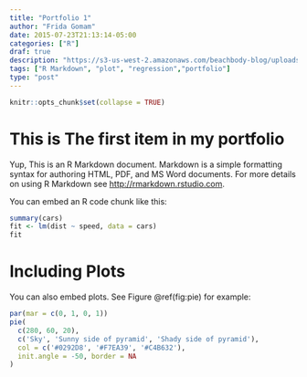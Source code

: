 ```yaml
---
title: "Portfolio 1"
author: "Frida Gomam"
date: 2015-07-23T21:13:14-05:00
categories: ["R"]
draf: true
description: "https://s3-us-west-2.amazonaws.com/beachbody-blog/uploads/2017/04/May-the-4th-Be-With-You.png"
tags: ["R Markdown", "plot", "regression","portfolio"]
type: "post"
---
```


```r
knitr::opts_chunk$set(collapse = TRUE)
```

# This is The first item in my portfolio

Yup, This is an R Markdown document. Markdown is a simple formatting syntax for authoring HTML, PDF, and MS Word documents. For more details on using R Markdown see <http://rmarkdown.rstudio.com>.

You can embed an R code chunk like this:

```r
summary(cars)
fit <- lm(dist ~ speed, data = cars)
fit
```

# Including Plots

You can also embed plots. See Figure \@ref(fig:pie) for example:

```r
par(mar = c(0, 1, 0, 1))
pie(
  c(280, 60, 20),
  c('Sky', 'Sunny side of pyramid', 'Shady side of pyramid'),
  col = c('#0292D8', '#F7EA39', '#C4B632'),
  init.angle = -50, border = NA
)
```

